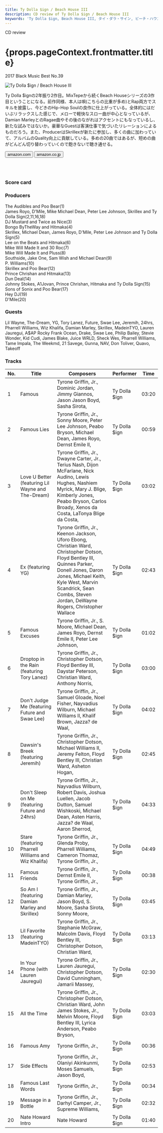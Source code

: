 ```yaml
---
title: Ty Dolla $ign / Beach House III	
description: CD review of Ty Dolla $ign / Beach House III	
keywords: 'Ty Dolla $ign, Beach House III, タイ・ダラ・サイン, ビーチ・ハウスIII'
---
```




<p className="largeP">CD review</p>
<h1 className="h1--no--margin">{props.pageContext.frontmatter.title}</h1>
<p className="largeP"><Link to="/best50/2017/">2017 Black Music Best No.39</Link></p>

<Row  className="image-card-group">
	<Column colMd={"3"} colLg={"4"} noGutterMdLeft="">
       <ImageCard>

![Ty Dolla $ign / Beach House III	](../../images/cd/travisscott3L.jpg)

</ImageCard>
	</Column>
	<Column colMd={"4"} colLg={"8"} noGutterMdLeft="">
	<p>
	Ty Dolla $ignの2年振り2作目。MixTepeから続くBeach Houseシリーズの3作目ということになる。前作同様、本人は唄(こちらの比重が多め)とRap両方でスキルを披露し、今どきのHip-Hop Soulの良作に仕上がっている。全体的にはだいぶリラックスした感じで、メローで軽快なスロー曲が中心となっているが、Damian MarleyとのRagae曲やその後のながれはアクセントにもなっているし、新たな試みではないか。豪華なGuestは客演仕事で気づいたリレーションによるものだろう。また、ProducerはSkrillexが新たに参加し、多くの曲に加わっていて、アルバムのQuality向上に貢献している。多めの20曲ではあるが、短めの曲がどんどん切り替わっていくので飽きないで聴き通せる。
	</p>
	<div>
	  <Button className="button-right-mergin"  href="https://amzn.to/39koCwG" kind="primary" size="small" renderIcon={ArrowUpRight24}>
      amazon.com
    </Button>
    <Button className="button-right-mergin"  href="https://amzn.to/30xLC7i" kind="secondary" size="small" renderIcon={ArrowUpRight24}>
      amazon.co.jp
    </Button>
	</div>
	<a href="https://geo.music.apple.com/jp/album/beach-house-3/1285853925?mt=1&app=music&ls=1&at=11lcug" style="display:inline-block;overflow:hidden;background:url(https://linkmaker.itunes.apple.com/ja-jp/lockup.svg?releaseDate=2017-10-27&kind=album&bubble=apple_music&style=mono-black) no-repeat;width:180px;height:45px;"></a>
	<a href="https://geo.music.apple.com/jp/album/beach-house-3/1285853925?app=itunes&at=11lcug" style="display:inline-block;overflow:hidden;background:url(https://linkmaker.itunes.apple.com/ja-jp/badge-lrg.svg?releaseDate=2017-10-27T00:00:00Z&kind=album&bubble=itunes_music) no-repeat;width:140px;height:45px;"></a>
	</Column>
</Row>
<Row >
	<Column colMd={"4"} colLg={"4"} noGutterMdLeft="">
<div>
    <h3>Score card</h3>
	<SliderJS1 value="4" />
    <SliderJS2 value="1" />
	<SliderJS3 value="1" />
    <SliderJS4 value="9" />
</div>
</Column>
<Column colMd={"8"} colLg={"8"} noGutterMdLeft="">
<div>
<h3>Producers</h3>
<p>
The Audibles and Poo Bear(1)
<br/>James Royo, D'Mile, Mike Michael Dean, Peter Lee Johnson, Skrillex and Ty Dolla Sign(2,11,16,18)
<br/>DJ Mustard and Twice as Nice(3)
<br/>Bongo ByTheWay and Hitmaka(4)
<br/>Skrillex, Michael Dean, James Royo, D'Mile, Peter Lee Johnson and Ty Dolla Sign(5)
<br/>Lee on the Beats and Hitmaka(6)
<br/>Mike Will Made It and 30 Roc(7)
<br/>Mike Will Made It and Pluss(8)
<br/>Southside, Jake One, Sam Wish and Michael Dean(9)
<br/>P. Williams(10)
<br/>Skrillex and Poo Bear(12)
<br/>Prince Chrishan and Hitmaka(13)
<br/>Dun Deal(14)
<br/>Johnny Stokes, A1Jovan, Prince Chrishan, Hitmaka and Ty Dolla Sign(15)
<br/>Sons of Sonix and Poo Bear(17)
<br/>Hey DJ(19)
<br/>D'Mile(20)
</p>
<h3>Guests</h3>
<p>
Lil Wayne, The-Dream, YG, Tory Lanez, Future, Swae Lee, Jeremih, 24hrs, Pharrell Williams, Wiz Khalifa, Damian Marley, Skrillex, MadeinTYO, Lauren Jauregui, A$AP Rocky
Frank Ocean, Drake, Swae Lee, Philip Bailey, Stevie Wonder, Kid Cudi, James Blake, Juice WRLD, Sheck Wes, Pharrell Williams, Tame Impala, The Weekmd, 21 Savege, Gunna, NAV, Don Toliver, Quavo, Takeoff
</p>
</div>
</Column>
</Row>

<h3>Tracks</h3>

| No. |	 Title                                              |	 Composers                                                                                                                                                                                                                                                   |	 Performer   | Time	 |
| --- |	--------------------------------------------------- | -------------------------------------------------------------------------------------------------------------------------------------------------------------------------------------------------------------------------------------------------------------- | ------------- | ----- |
| 1	  |	Famous                                             	| Tyrone Griffin, Jr., Dominic Jordan, Jimmy Giannos, Jason Jason Boyd, Sasha Sirota,                                                                                                                                                                            | Ty Dolla $ign | 03:20 |
| 2	  |	Famous Lies                                        	| Tyrone Griffin, Jr., Sonny Moore, Peter Lee Johnson, Peabo Bryson, Michael Dean, James Royo, Dernst Emile II,                                                                                                                                                  | Ty Dolla $ign | 00:59 |
| 3	  |	Love U Better (featuring Lil Wayne and The-Dream)  	| Tyrone Griffin, Jr., Dwayne Carter, Jr., Terius Nash, Dijon McFarlane, Nick Audino, Lewis Hughes, Nashiem Myrick, Mary J. Blige, Kimberly Jones, Peabo Bryson, Carlos Broady, Xenos da Costa, LaTonya Blige da Costa,                                          | Ty Dolla $ign | 03:02 |
| 4	  |	Ex (featuring YG)                                  	| Tyrone Griffin, Jr., Keenon Jackson, Uforo Ebong, Christian Ward, Christopher Dotson, Floyd Bentley III, Quinnes Parker, Donell Jones, Daron Jones, Michael Keith, Kyle West, Marvin Scandrick, Sean Combs, Steven Jordan, DeWayne Rogers, Christopher Wallace | Ty Dolla $ign | 02:43 |
| 5	  |	Famous Excuses                                     	| Tyrone Griffin, Jr., S. Moore, Michael Dean, James Royo, Dernst Emile II, Peter Lee Johnson,                                                                                                                                                                   | Ty Dolla $ign | 01:02 |
| 6	  |	Droptop in the Rain (featuring Tory Lanez)         	| Tyrone Griffin, Jr., Christopher Dotson, Floyd Bentley III, Daystar Peterson, Christian Ward, Anthony Norris,                                                                                                                                                  | Ty Dolla $ign | 03:00 |
| 7	  |	Don't Judge Me (featuring Future and Swae Lee)     	| Tyrone Griffin, Jr., Samuel Gloade, Noel Fisher, Nayvadius Wilburn, Michael Williams II, Khalif Brown, Jazza? de Waal,                                                                                                                                         | Ty Dolla $ign | 04:02 |
| 8	  |	Dawsin's Breek (featuring Jeremih)                 	| Tyrone Griffin, Jr., Christopher Dotson, Michael Williams II, Jeremy Felton, Floyd Bentley III, Christian Ward, Asheton Hogan,                                                                                                                                 | Ty Dolla $ign | 02:45 |
| 9	  |	Don't Sleep on Me (featuring Future and 24hrs)     	| Tyrone Griffin, Jr., Nayvadius Wilburn, Robert Davis, Joshua Luellen, Jacob Dutton, Samuel Wishkoski, Michael Dean, Asten Harris, Jazza? de Waal, Aaron Sherrod,                                                                                               | Ty Dolla $ign | 04:33 |
| 10  |	Stare (featuring Pharrell Williams and Wiz Khalifa)	| Tyrone Griffin, Jr., Glenda Proby, Pharrell Williams, Cameron Thomaz, Tyrone Griffin, Jr.,                                                                                                                                                                     | Ty Dolla $ign | 04:49 |
| 11  |	Famous Friends                                     	| Tyrone Griffin, Jr., Dernst Emile II, Tyrone Griffin, Jr.,                                                                                                                                                                                                     | Ty Dolla $ign | 00:38 |
| 12  |	So Am I (featuring Damian Marley and Skrillex)     	| Tyrone Griffin, Jr., Damian Marley, Jason Boyd, S. Moore, Sasha Sirota, Sonny Moore,                                                                                                                                                                           | Ty Dolla $ign | 03:45 |
| 13  |	Lil Favorite (featuring MadeinTYO)                 	| Tyrone Griffin, Jr., Stephanie McGraw, Malcolm Davis, Floyd Bentley III, Christopher Dotson, Christian Ward,                                                                                                                                                   | Ty Dolla $ign | 03:13 |
| 14  |	In Your Phone (with Lauren Jauregui)               	| Tyrone Griffin, Jr., Lauren Jauregui, Christopher Dotson, David Cunningham, Jamarii Massey,                                                                                                                                                                    | Ty Dolla $ign | 02:30 |
| 15  |	All the Time                                       	| Tyrone Griffin, Jr., Christopher Dotson, Christian Ward, John James Stokes, Jr., Melvin Moore, Floyd Bentley III, Lyrica Anderson, Peabo Bryson,                                                                                                               | Ty Dolla $ign | 03:03 |
| 16  |	Famous Amy                                         	| Tyrone Griffin, Jr.,                                                                                                                                                                                                                                           | Ty Dolla $ign | 00:36 |
| 17  |	Side Effects                                       	| Tyrone Griffin, Jr., Olaniyi Akinkunmi, Moses Samuels, Jason Boyd,                                                                                                                                                                                             | Ty Dolla $ign | 02:53 |
| 18  |	Famous Last Words                                  	| Tyrone Griffin, Jr.,                                                                                                                                                                                                                                           | Ty Dolla $ign | 00:34 |
| 19  |	Message in a Bottle                                	| Tyrone Griffin, Jr., Darhyl Camper, Jr., Supreme Williams,                                                                                                                                                                                                     | Ty Dolla $ign | 02:32 |
| 20  |	Nate Howard Intro                                  	| Nate Howard                                                                                                                                                                                                                                                    | Ty Dolla $ign | 01:40 |
